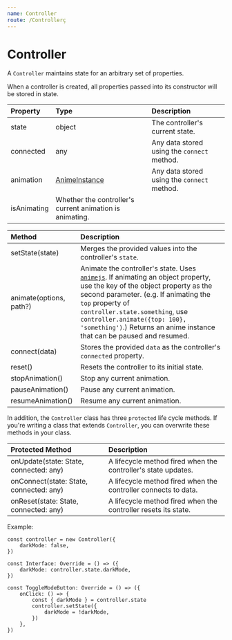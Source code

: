 ```yaml
---
name: Controller
route: /Controllerç
---
```


# Controller

A `Controller` maintains state for an arbitrary set of properties.

When a controller is created, all properties passed into its constructor will be
stored in state.

| Property    | Type                                                                                                         | Description                                 |
| :---------- | :----------------------------------------------------------------------------------------------------------- | :------------------------------------------ |
| state       | object                                                                                                       | The controller's current state.             |
| connected   | any                                                                                                          | Any data stored using the `connect` method. |
| animation   | [AnimeInstance](https://github.com/DefinitelyTyped/DefinitelyTyped/blob/master/types/animejs/index.d.ts#L77) | Any data stored using the `connect` method. |
| isAnimating | Whether the controller's current animation is animating.                                                     |

| Method                  | Description                                                                                                                                                                                                                                                                                                                                               |
| :---------------------- | :-------------------------------------------------------------------------------------------------------------------------------------------------------------------------------------------------------------------------------------------------------------------------------------------------------------------------------------------------------- |
| setState(state)         | Merges the provided values into the controller's `state`.                                                                                                                                                                                                                                                                                                 |
| animate(options, path?) | Animate the controller's state. Uses [`animejs`](https://animejs.com/). If animating an object property, use the key of the object property as the second parameter. (e.g. If animating the `top` property of `controller.state.something`, use `controller.animate({top: 100}, 'something')`.) Returns an anime instance that can be paused and resumed. |
| connect(data)           | Stores the provided `data` as the controller's `connected` property.                                                                                                                                                                                                                                                                                      |
| reset()                 | Resets the controller to its initial state.                                                                                                                                                                                                                                                                                                               |
| stopAnimation()         | Stop any current animation.                                                                                                                                                                                                                                                                                                                               |
| pauseAnimation()        | Pause any current animation.                                                                                                                                                                                                                                                                                                                              |
| resumeAnimation()       | Resume any current animation.                                                                                                                                                                                                                                                                                                                             |

In addition, the `Controller` class has three `protected` life cycle methods. If
you're writing a class that extends `Controller`, you can overwrite these
methods in your class.

| Protected Method                        | Description                                                    |
| :-------------------------------------- | :------------------------------------------------------------- |
| onUpdate(state: State, connected: any)  | A lifecycle method fired when the controller's state updates.  |
| onConnect(state: State, connected: any) | A lifecycle method fired when the controller connects to data. |
| onReset(state: State, connected: any)   | A lifecycle method fired when the controller resets its state. |

Example:

```tsx
const controller = new Controller({
	darkMode: false,
})

const Interface: Override = () => ({
	darkMode: controller.state.darkMode,
})

const ToggleModeButton: Override = () => ({
	onClick: () => {
		const { darkMode } = controller.state
		controller.setState({
			darkMode = !darkMode,
		})
	},
})
```
